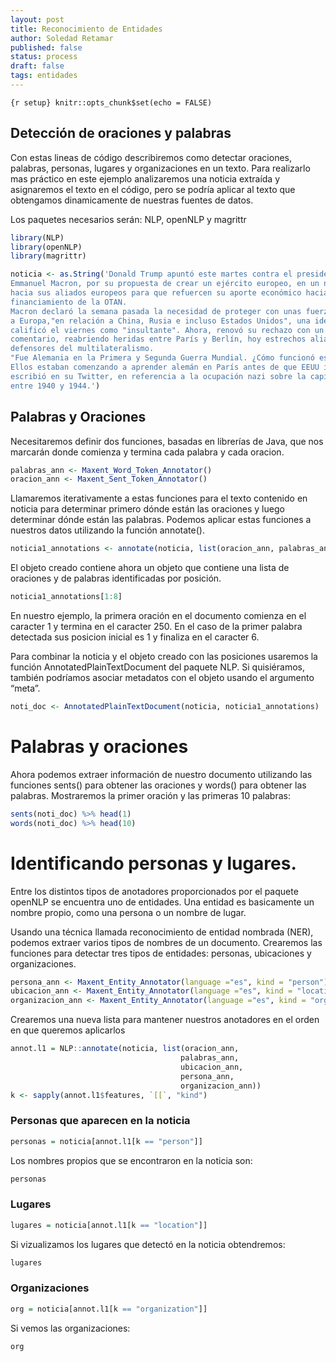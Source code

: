 ---
layout: post
title: Reconocimiento de Entidades
author: Soledad Retamar
published: false
status: process
draft: false
tags: entidades
---

```{r setup} knitr::opts_chunk$set(echo = FALSE)
```

## Detección de oraciones y palabras
Con estas lineas de código describiremos como detectar oraciones, palabras, personas, lugares y organizaciones en un texto. Para realizarlo mas práctico en este ejemplo analizaremos una noticia extraída y asignaremos el texto en el código, pero se podría aplicar al texto que obtengamos dinamicamente de nuestras fuentes de datos.

Los paquetes necesarios serán: NLP, openNLP y magrittr

```{r}
library(NLP)
library(openNLP)
library(magrittr)

noticia <- as.String('Donald Trump apuntó este martes contra el presidente francés, 
Emmanuel Macron, por su propuesta de crear un ejército europeo, en un nuevo reclamo 
hacia sus aliados europeos para que refuercen su aporte económico hacia el 
financiamiento de la OTAN.
Macron declaró la semana pasada la necesidad de proteger con unas fuerzas armadas 
a Europa,"en relación a China, Rusia e incluso Estados Unidos", una idea que Trump
calificó el viernes como "insultante". Ahora, renovó su rechazo con un mordaz 
comentario, reabriendo heridas entre París y Berlín, hoy estrechos aliados y 
defensores del multilateralismo.
"Fue Alemania en la Primera y Segunda Guerra Mundial. ¿Cómo funcionó eso para Francia?
Ellos estaban comenzando a aprender alemán en París antes de que EEUU intervenga", 
escribió en su Twitter, en referencia a la ocupación nazi sobre la capital francesa, 
entre 1940 y 1944.')

```

## Palabras y Oraciones
Necesitaremos definir dos funciones, basadas en librerías de Java, que nos marcarán donde comienza y termina cada palabra y cada oracion.
```{r}
palabras_ann <- Maxent_Word_Token_Annotator()
oracion_ann <- Maxent_Sent_Token_Annotator()
```
Llamaremos iterativamente a estas funciones para el texto contenido en noticia para determinar primero dónde están las oraciones y luego determinar dónde están las palabras. 
Podemos aplicar estas funciones a nuestros datos utilizando la función annotate().
```{r}
noticia1_annotations <- annotate(noticia, list(oracion_ann, palabras_ann))
```
El objeto creado contiene ahora un objeto que contiene una lista de oraciones y de palabras identificadas por posición. 
```{r, echo=TRUE}
noticia1_annotations[1:8]
```
En nuestro ejemplo, la primera oración en el documento comienza en el caracter 1 y termina en el caracter 250. En el caso de la primer palabra detectada sus posicion inicial es 1 y finaliza en el caracter 6.

Para combinar la noticia y el objeto creado con las posiciones usaremos la función AnnotatedPlainTextDocument del paquete NLP. Si quisiéramos, también podríamos asociar metadatos con el objeto usando el argumento "meta".
```{r}
noti_doc <- AnnotatedPlainTextDocument(noticia, noticia1_annotations)
```

# Palabras y oraciones
Ahora podemos extraer información de nuestro documento utilizando las funciones sents() para obtener las oraciones y words() para obtener las palabras. Mostraremos la primer oración y las primeras 10 palabras:

```{r}
sents(noti_doc) %>% head(1)
words(noti_doc) %>% head(10)
```

# Identificando personas y lugares.
Entre los distintos tipos de anotadores proporcionados por el paquete openNLP se encuentra uno de entidades.
Una entidad es basicamente un nombre propio, como una persona o un nombre de lugar.

Usando una técnica llamada reconocimiento de entidad nombrada (NER), podemos extraer varios tipos de nombres de un documento. 
Crearemos las funciones para detectar tres tipos de entidades: personas, ubicaciones y organizaciones.

```{r}
persona_ann <- Maxent_Entity_Annotator(language ="es", kind = "person")
ubicacion_ann <- Maxent_Entity_Annotator(language ="es", kind = "location")
organizacion_ann <- Maxent_Entity_Annotator(language ="es", kind = "organization")
```

Crearemos una nueva lista para mantener nuestros anotadores en el orden en que queremos aplicarlos

```{r}
annot.l1 = NLP::annotate(noticia, list(oracion_ann, 
                                      palabras_ann,
                                      ubicacion_ann,
                                      persona_ann, 
                                      organizacion_ann))
k <- sapply(annot.l1$features, `[[`, "kind")
```

### Personas que aparecen en la noticia
```{r}
personas = noticia[annot.l1[k == "person"]]
```
Los nombres propios que se encontraron en la noticia son:
```{r, echo=TRUE}
personas
```

### Lugares
```{r}
lugares = noticia[annot.l1[k == "location"]]
```
Si vizualizamos los lugares que detectó en la noticia obtendremos:
```{r, echo=TRUE}
lugares
```

### Organizaciones
```{r}
org = noticia[annot.l1[k == "organization"]]
```

Si vemos las organizaciones:
```{r, echo=TRUE}
org
```



